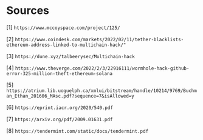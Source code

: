 ---
---

# Sources

[1] <OutLink href="https://www.mccoyspace.com/project/125/">`https://www.mccoyspace.com/project/125/`</OutLink>

[2] <OutLink href="https://www.coindesk.com/markets/2022/02/11/tether-blacklists-ethereum-address-linked-to-multichain-hack/">`https://www.coindesk.com/markets/2022/02/11/tether-blacklists-ethereum-address-linked-to-multichain-hack/"`</OutLink>

[3] <OutLink href="https://dune.xyz/talbeerysec/Multichain-hack">`https://dune.xyz/talbeerysec/Multichain-hack`</OutLink>

[4] <OutLink href="https://www.theverge.com/2022/2/3/22916111/wormhole-hack-github-error-325-million-theft-ethereum-solana">`https://www.theverge.com/2022/2/3/22916111/wormhole-hack-github-error-325-million-theft-ethereum-solana`</OutLink>

[5] <OutLink href="https://atrium.lib.uoguelph.ca/xmlui/bitstream/handle/10214/9769/Buchman_Ethan_201606_MAsc.pdf?sequence=7&isAllowed=y">`https://atrium.lib.uoguelph.ca/xmlui/bitstream/handle/10214/9769/Buchman_Ethan_201606_MAsc.pdf?sequence=7&isAllowed=y`</OutLink>

[6] <OutLink href="https://eprint.iacr.org/2020/540.pdf">`https://eprint.iacr.org/2020/540.pdf`</OutLink>

[7] <OutLink href="https://arxiv.org/pdf/2009.01631.pdf">`https://arxiv.org/pdf/2009.01631.pdf`</OutLink>

[8] <OutLink href="https://tendermint.com/static/docs/tendermint.pdf">`https://tendermint.com/static/docs/tendermint.pdf`</OutLink>

